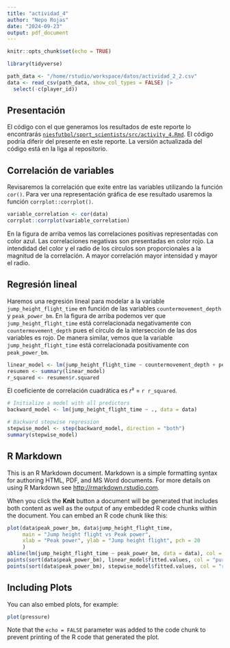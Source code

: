 ```yaml
---
title: "actividad_4"
author: "Nepo Rojas"
date: "2024-09-23"
output: pdf_document
---
```


```r
knitr::opts_chunk$set(echo = TRUE)
```

``` r
library(tidyverse)
```

```r
path_data <- "/home/rstudio/workspace/datos/actividad_2_2.csv"
data <- read_csv(path_data, show_col_types = FALSE) |>
  select(-c(player_id))
```
## Presentación
El código con el que generamos los resultados de este reporte lo encontrarás [`niesfutbol/sport_scientists/src/activity_4.Rmd`](https://github.com/niesfutbol/sport_scientists/blob/develop/src/activity_4.Rmd).
El código podría diferir del presente en este reporte. La versión actualizada del código está en la
liga al repositorio.

## Correlación de variables
Revisaremos la correlación que exite entre las variables utilizando la función `cor()`. Para ver una representación gráfica de ese resultado usaremos la función `corrplot::corrplot()`.

``` r
variable_correlation <- cor(data)
corrplot::corrplot(variable_correlation)
```
En la figura de arriba vemos las correlaciones positivas representadas con color azul. Las correlaciones negativas son presentadas en color rojo. La intendidad del color y el radio de los círculos son proporcionales a la magnitud de la correlación. A mayor correlación mayor intensidad y mayor el radio.

## Regresión lineal
Haremos una regresión lineal para modelar a la variable `jump_height_flight_time` en función de las variables `countermovement_depth` y `peak_power_bm`. En la figura de arriba podemos ver que `jump_height_flight_time` está correlacionada negativamente con `countermovement_depth` pues el círculo de la intersección de las dos variables es rojo. De manera similar, vemos que la variable  `jump_height_flight_time` está correlacionada positivamente con `peak_power_bm`.

``` r
linear_model <- lm(jump_height_flight_time ~ countermovement_depth + peak_power_bm, data = data)
resumen <- summary(linear_model)
r_squared <- resumen$r.squared
```
El coeficiente de correlación cuadrática es $r²$ = `r r_squared`.

``` r
# Initialize a model with all predictors
backward_model <- lm(jump_height_flight_time ~ ., data = data)

# Backward stepwise regression
stepwise_model <- step(backward_model, direction = "both")
summary(stepwise_model)
```

## R Markdown

This is an R Markdown document. Markdown is a simple formatting syntax for authoring HTML, PDF, and MS Word documents. For more details on using R Markdown see <http://rmarkdown.rstudio.com>.

When you click the **Knit** button a document will be generated that includes both content as well as the output of any embedded R code chunks within the document. You can embed an R code chunk like this:

```r
plot(data$peak_power_bm, data$jump_height_flight_time, 
     main = "Jump height flight vs Peak power", 
     xlab = "Peak power", ylab = "Jump height flight", pch = 20
     )
abline(lm(jump_height_flight_time ~ peak_power_bm, data = data), col = "black", lwd = 2)
points(sort(data$peak_power_bm), linear_model$fitted.values, col = "purple", pch = 20)
points(sort(data$peak_power_bm), stepwise_model$fitted.values, col = "red")
```

## Including Plots

You can also embed plots, for example:

```r
plot(pressure)
```

Note that the `echo = FALSE` parameter was added to the code chunk to prevent printing of the R code that generated the plot.
